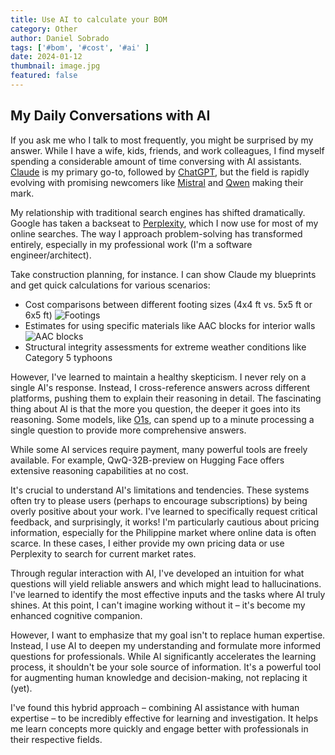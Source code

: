 ```yaml
---
title: Use AI to calculate your BOM
category: Other
author: Daniel Sobrado
tags: ['#bom', '#cost', '#ai' ]
date: 2024-01-12
thumbnail: image.jpg
featured: false
---
```


## My Daily Conversations with AI

If you ask me who I talk to most frequently, you might be surprised by my answer. While I have a wife, kids, friends, and work colleagues, I find myself spending a considerable amount of time conversing with AI assistants. [Claude](https://claude.ai/) is my primary go-to, followed by [ChatGPT](https://chatgpt.com/), but the field is rapidly evolving with promising newcomers like [Mistral](https://mistral.ai/) and [Qwen](https://huggingface.co/spaces/Qwen/QwQ-32B-preview) making their mark.

My relationship with traditional search engines has shifted dramatically. Google has taken a backseat to [Perplexity](https://www.perplexity.ai/), which I now use for most of my online searches. The way I approach problem-solving has transformed entirely, especially in my professional work (I'm a software engineer/architect).

Take construction planning, for instance. I can show Claude my blueprints and get quick calculations for various scenarios:
- Cost comparisons between different footing sizes (4x4 ft vs. 5x5 ft or 6x5 ft)
![Footings](https://i.imgur.com/S4tLoK9.jpeg)
- Estimates for using specific materials like AAC blocks for interior walls
![AAC blocks](https://i.imgur.com/JvU4ymb.jpeg)
- Structural integrity assessments for extreme weather conditions like Category 5 typhoons

However, I've learned to maintain a healthy skepticism. I never rely on a single AI's response. Instead, I cross-reference answers across different platforms, pushing them to explain their reasoning in detail. The fascinating thing about AI is that the more you question, the deeper it goes into its reasoning. Some models, like [O1s](https://openai.com/index/introducing-openai-o1-preview/), can spend up to a minute processing a single question to provide more comprehensive answers.

While some AI services require payment, many powerful tools are freely available. For example, QwQ-32B-preview on Hugging Face offers extensive reasoning capabilities at no cost.

It's crucial to understand AI's limitations and tendencies. These systems often try to please users (perhaps to encourage subscriptions) by being overly positive about your work. I've learned to specifically request critical feedback, and surprisingly, it works! I'm particularly cautious about pricing information, especially for the Philippine market where online data is often scarce. In these cases, I either provide my own pricing data or use Perplexity to search for current market rates.

Through regular interaction with AI, I've developed an intuition for what questions will yield reliable answers and which might lead to hallucinations. I've learned to identify the most effective inputs and the tasks where AI truly shines. At this point, I can't imagine working without it – it's become my enhanced cognitive companion.

However, I want to emphasize that my goal isn't to replace human expertise. Instead, I use AI to deepen my understanding and formulate more informed questions for professionals. While AI significantly accelerates the learning process, it shouldn't be your sole source of information. It's a powerful tool for augmenting human knowledge and decision-making, not replacing it (yet).

I've found this hybrid approach – combining AI assistance with human expertise – to be incredibly effective for learning and investigation. It helps me learn concepts more quickly and engage better with professionals in their respective fields.